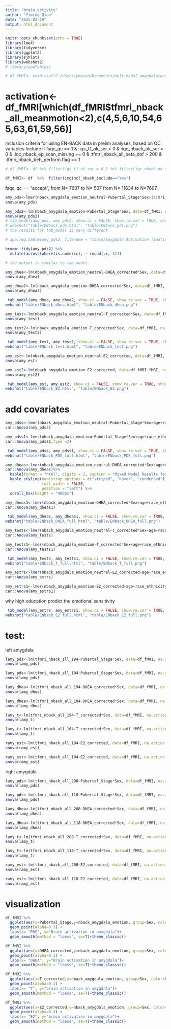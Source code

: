 ```yaml
---
title: "brain_activity"
author: "Yiming Qian"
date: "2025-03-19"
output: html_document
---
```


```r
knitr::opts_chunk$set(echo = TRUE)
library(lme4)
library(tidyverse)
library(ggplot2)
library(sjPlot)
library(webshot2)
# library(apaTables)
```


```r
# df_fMRI<- read.csv("C:/Users/ymqian/Documents/multimodal_amygdala/analysis/processed_data.csv")
```
# activation<-df_fMRI[which(df_fMRI$tfmri_nback_all_meanmotion<2),c(4,5,6,10,54,65,63,61,59,56)]

Inclusion criteria for using EN-BACK data in prelim analyses, based on QC variables
Include if fsqc_qc == 1 & :iqc_t1_ok_ser > 0 & :iqc_nback_ok_ser > 0 & :iqc_nback_ep_scan_missing == 0 & :tfmri_nback_all_beta_dof > 200 &
:tfmri_nback_beh_perform.flag == 1


```r
# df_fMRI<- df %>% filter(iqc_t1_ok_ser > 0 ) %>% filter(iqc_nback_ok_ser > 0) %>% filter(tfmri_nback_all_subthreshnvols > 200) %>% filter(tfmri_nback_beh_performflag == 1) %>% filter(fsqc_qc != "reject" | is.na(fsqc_qc)) 

df_fMRI<- df  %>%  filter(imgincl_nback_include=="Yes") 
```
fsqc_qc == "accept", from N= 7607 to N= 507
from N= 11634 to N=7607

```r
amy_pds<-lmer(nback_amygdala_emotion_neutral~Pubertal_Stage*Sex+(1|mri_info_deviceserialnumber) +(1|mri_info_deviceserialnumber:rel_family_id ), data=df_fMRI, na.action = na.omit)
anova(amy_pds)
```

```r
amy_pds2<-lm(nback_amygdala_emotion~Pubertal_Stage*Sex, data=df_fMRI, na.action = na.omit)
anova(amy_pds2)
# tab_model(amy_pds, amy_pds2, show.ci = FALSE, show.re.var = TRUE, show.p = TRUE, dv.labels = c("Amygdala Activation [Emotion versus Neutral Faces]", "Amygdala Activation [Emotion]"),file = "table/ENback_pds.html")
# webshot("table/ENback_pds.html", "table/ENback_pds.png")
# the results for tab_model is very different

# apa.reg.table(amy_pds2, filename = "table/Amygdala Activation [Emotion].doc")

broom::tidy(amy_pds2) %>%
  mutate(across(where(is.numeric), ~ round(.x, 3)))

# the output is similar to tab_model
```




```r
amy_dhea<-lm(nback_amygdala_emotion_neutral~DHEA_corrected*Sex, data=df_fMRI, na.action = na.omit)
anova(amy_dhea)
```

```r
amy_dhea2<-lm(nback_amygdala_emotion~DHEA_corrected*Sex, data=df_fMRI, na.action = na.omit)
anova(amy_dhea2)
```

```r
 tab_model(amy_dhea, amy_dhea2, show.ci = FALSE, show.re.var = TRUE, show.p = TRUE, dv.labels = c("Amygdala Activation [Emotion versus Neutral Faces]", "Amygdala Activation [Emotion]"),file = "table/ENback_dhea.html")
webshot("table/ENback_dhea.html", "table/ENback_dhea.png")
```


```r
amy_test<-lm(nback_amygdala_emotion_neutral~T_corrected*Sex, data=df_fMRI, na.action = na.omit)
anova(amy_test)
```

```r
amy_test2<-lm(nback_amygdala_emotion~T_corrected*Sex, data=df_fMRI, na.action = na.omit)
anova(amy_test2)
```
```r
 tab_model(amy_test, amy_test2, show.ci = FALSE, show.re.var = TRUE, show.p = TRUE, dv.labels = c("Amygdala Activation [Emotion versus Neutral Faces]", "Amygdala Activation [Emotion]"),file = "table/ENback_test.html")
webshot("table/ENback_test.html", "table/ENback_test.png")
```


```r
amy_est<-lm(nback_amygdala_emotion_neutral~E2_corrected, data=df_fMRI, na.action = na.omit)
anova(amy_est)
```

```r
amy_est2<-lm(nback_amygdala_emotion~E2_corrected, data=df_fMRI_fMRI, na.action = na.omit)
anova(amy_est2)
```
```r
 tab_model(amy_est, amy_est2, show.ci = FALSE, show.re.var = TRUE, show.p = TRUE, dv.labels = c("Amygdala Activation [Emotion versus Neutral Faces]", "Amygdala Activation [Emotion]"),file = "table/ENback_E2.html")
webshot("table/ENback_E2.html", "table/ENback_E2.png")
```

# add covariates
```r
amy_pdss<-lmer(nback_amygdala_emotion_neutral~Pubertal_Stage*Sex+age+race_ethnicity +household.income+married2 + high.educ+pea_wiscv_trs+tfmri_nback_all_meanmotion +tfmri_nb_all_beh_ctotal_rate+(1|mri_info_deviceserialnumber) +(1|mri_info_deviceserialnumber:rel_family_id ) , data=df_fMRI, na.action = na.omit)
car::Anova(amy_pdss)
```

```r
amy_pdss1<-lmer(nback_amygdala_emotion~Pubertal_Stage*Sex+age+race_ethnicity +household.income+married2 + high.educ+pea_wiscv_trs+tfmri_nback_all_meanmotion +tfmri_nb_all_beh_ctotal_rate+(1|mri_info_deviceserialnumber) +(1|mri_info_deviceserialnumber:rel_family_id ) , data=df_fMRI, na.action = na.omit)
car::Anova(amy_pdss1,type =2)
```
```r
 tab_model(amy_pdss, amy_pdss1, show.ci = FALSE, show.re.var = TRUE, show.p = TRUE, dv.labels = c("Amygdala Activation [Emotion versus Neutral Faces]", "Amygdala Activation [Emotion]"),file = "table/ENback_PDS_full.html")
webshot("table/ENback_PDS_full.html", "table/ENback_PDS_full.png")
```

```r
amy_dheas<-lmer(nback_amygdala_emotion_neutral~DHEA_corrected*Sex+age+race_ethnicity +household.income+married2 + high.educ+pea_wiscv_trs+tfmri_nback_all_meanmotion +tfmri_nb_all_beh_ctotal_rate+(1|mri_info_deviceserialnumber) +(1|mri_info_deviceserialnumber:rel_family_id ) , data=df_fMRI, na.action = na.omit)
car::Anova(amy_dheas)%>%
  kable(format = "html", digits = 3, caption = "Mixed Model Results for DHEA") %>%
  kable_styling(bootstrap_options = c("striped", "hover", "condensed"),
                full_width = FALSE,
                position = "left") %>%
  scroll_box(height = "400px")
```

```r
amy_dheas1<-lmer(nback_amygdala_emotion~DHEA_corrected*Sex+age+race_ethnicity +household.income+married2 + high.educ+pea_wiscv_trs+tfmri_nback_all_meanmotion +tfmri_nb_all_beh_ctotal_rate+(1|mri_info_deviceserialnumber) +(1|mri_info_deviceserialnumber:rel_family_id ) , data=df_fMRI, na.action = na.omit)
car::Anova(amy_dheas1)
```

```r
 tab_model(amy_dheas, amy_dheas1, show.ci = FALSE, show.re.var = TRUE, show.p = TRUE, dv.labels = c("Amygdala Activation [Emotion versus Neutral Faces]", "Amygdala Activation [Emotion]"),file = "table/ENback_DHEA_full.html")
webshot("table/ENback_DHEA_full.html", "table/ENback_DHEA_full.png")
```
```r
amy_tests<-lmer(nback_amygdala_emotion_neutral~T_corrected*Sex+age+race_ethnicity +household.income+married2 + high.educ+pea_wiscv_trs+tfmri_nback_all_meanmotion +tfmri_nb_all_beh_ctotal_rate+(1|mri_info_deviceserialnumber) +(1|mri_info_deviceserialnumber:rel_family_id ) , data=df_fMRI, na.action = na.omit)
car::Anova(amy_tests)
```
```r
amy_tests1<-lmer(nback_amygdala_emotion~T_corrected*Sex+age+race_ethnicity +household.income+married2 + high.educ+pea_wiscv_trs+tfmri_nback_all_meanmotion +tfmri_nb_all_beh_ctotal_rate+(1|mri_info_deviceserialnumber) +(1|mri_info_deviceserialnumber:rel_family_id ) , data=df_fMRI, na.action = na.omit)
car::Anova(amy_tests1)
```

```r
 tab_model(amy_tests, amy_tests1, show.ci = FALSE, show.re.var = TRUE, show.p = TRUE, dv.labels = c("Amygdala Activation [Emotion versus Neutral Faces]", "Amygdala Activation [Emotion]"),file = "table/ENback_T_full.html")
webshot("table/ENback_T_full.html", "table/ENback_T_full.png")
```

```r
amy_estrs<-lmer(nback_amygdala_emotion_neutral~E2_corrected+age+race_ethnicity +household.income+married2 + high.educ+pea_wiscv_trs+tfmri_nback_all_meanmotion +tfmri_nb_all_beh_ctotal_rate+(1|mri_info_deviceserialnumber) +(1|mri_info_deviceserialnumber:rel_family_id) , data=df_fMRI, na.action = na.omit)
car::Anova(amy_estrs)
```

```r
amy_estrs1<-lmer(nback_amygdala_emotion~E2_corrected+age+race_ethnicity +household.income+married2 + high.educ+pea_wiscv_trs+tfmri_nback_all_meanmotion +tfmri_nb_all_beh_ctotal_rate+(1|mri_info_deviceserialnumber) +(1|mri_info_deviceserialnumber:rel_family_id) , data=df_fMRI, na.action = na.omit)
car::Anova(amy_estrs1)
```
why high education prodict the emotional sensitivity

```r
 tab_model(amy_estrs, amy_estrs1, show.ci = FALSE, show.re.var = TRUE, show.p = TRUE, dv.labels = c("Amygdala Activation [Emotion versus Neutral Faces]", "Amygdala Activation [Emotion]"),file = "table/ENback_E2_full.html")
webshot("table/ENback_E2_full.html", "table/ENback_E2_full.png")
```


# test:
left amygdala
```r
lamy_pds<-lm(tfmri_nback_all_194~Pubertal_Stage*Sex, data=df_fMRI, na.action = na.omit)
anova(lamy_pds)
```

```r
lamy_pds<-lm(tfmri_nback_all_104~Pubertal_Stage*Sex, data=df_fMRI, na.action = na.omit)
anova(lamy_pds)
```

```r
lamy_dhea<-lm(tfmri_nback_all_194~DHEA_corrected*Sex, data=df_fMRI, na.action = na.omit)
anova(lamy_dhea)
```
```r
lamy_dhea<-lm(tfmri_nback_all_104~DHEA_corrected*Sex, data=df_fMRI, na.action = na.omit)
anova(lamy_dhea)
```
```r
lamy_t<-lm(tfmri_nback_all_194~T_corrected*Sex, data=df_fMRI, na.action = na.omit)
anova(lamy_t)
```
```r
lamy_t<-lm(tfmri_nback_all_104~T_corrected*Sex, data=df_fMRI, na.action = na.omit)
anova(lamy_t)
```

```r
ramy_est<-lm(tfmri_nback_all_194~E2_corrected, data=df_fMRI, na.action = na.omit)
anova(ramy_est)
```

```r
ramy_est<-lm(tfmri_nback_all_104~E2_corrected, data=df_fMRI, na.action = na.omit)
anova(ramy_est)
```
right amygdala
```r
lamy_pds<-lm(tfmri_nback_all_208~Pubertal_Stage*Sex, data=df_fMRI, na.action = na.omit)
anova(lamy_pds)
```

```r
lamy_pds<-lm(tfmri_nback_all_118~Pubertal_Stage*Sex, data=df_fMRI, na.action = na.omit)
anova(lamy_pds)
```

```r
lamy_dhea<-lm(tfmri_nback_all_208~DHEA_corrected*Sex, data=df_fMRI, na.action = na.omit)
anova(lamy_dhea)
```
```r
lamy_dhea<-lm(tfmri_nback_all_118~DHEA_corrected*Sex, data=df_fMRI, na.action = na.omit)
anova(lamy_dhea)
```

```r
lamy_t<-lm(tfmri_nback_all_208~T_corrected*Sex, data=df_fMRI, na.action = na.omit)
anova(lamy_t)
```
```r
lamy_t<-lm(tfmri_nback_all_118~T_corrected*Sex, data=df_fMRI, na.action = na.omit)
anova(lamy_t)
```

```r
ramy_est<-lm(tfmri_nback_all_208~E2_corrected, data=df_fMRI, na.action = na.omit)
anova(ramy_est)
```

```r
ramy_est<-lm(tfmri_nback_all_118~E2_corrected, data=df_fMRI, na.action = na.omit)
anova(ramy_est)
```

# visualization
```r
df_fMRI %>%
  ggplot(aes(x=Pubertal_Stage,y=nback_amygdala_emotion, group=Sex, color=Sex)) +
  geom_point(alpha=0.3) +
  labs(x= "PDS", y="Brain activation in amygdala")+
  geom_smooth(method = "loess", se=T)+theme_classic()
```

```r
df_fMRI %>%
  ggplot(aes(x=DHEA_corrected,y=nback_amygdala_emotion, group=Sex, color=Sex)) +
  geom_point(alpha=0.3) +
  labs(x= "DHEA", y="Brain activation in amygdala")+
  geom_smooth(method = "loess", se=T)+theme_classic()
```

```r
df_fMRI %>%
  ggplot(aes(x=T_corrected,y=nback_amygdala_emotion, group=Sex, color=Sex)) +
  geom_point(alpha=0.3) +
  labs(x= "T", y="brain activation in amygdala")+
  geom_smooth(method = "loess", se=T)+theme_classic()
```

```r
df_fMRI %>%
  ggplot(aes(x=E2_corrected,y=nback_amygdala_emotion, group=Sex, color=Sex)) +
  geom_point(alpha=0.3) +
  labs(x= "E2", y="brain activation in amygdala")+
  geom_smooth(method = "loess", se=T)+theme_classic()
```

